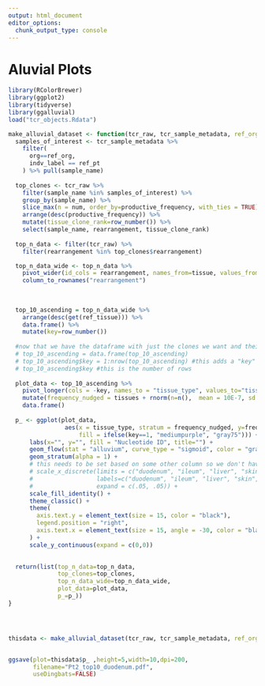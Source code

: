 ```yaml
---
output: html_document
editor_options: 
  chunk_output_type: console
---
```

# Aluvial Plots

```R
library(RColorBrewer)
library(ggplot2) 
library(tidyverse) 
library(ggalluvial)
load("tcr_objects.Rdata")

make_alluvial_dataset <- function(tcr_raw, tcr_sample_metadata, ref_org="Human", ref_pt="Patient B", ref_tissue="duodenum", topn=10){
  samples_of_interest <- tcr_sample_metadata %>%
    filter(
      org==ref_org,
      indv_label == ref_pt
    ) %>% pull(sample_name)
  
  top_clones <- tcr_raw %>% 
    filter(sample_name %in% samples_of_interest) %>%
    group_by(sample_name) %>%
    slice_max(n = num, order_by=productive_frequency, with_ties = TRUE) %>%
    arrange(desc(productive_frequency)) %>% 
    mutate(tissue_clone_rank=row_number()) %>% 
    select(sample_name, rearrangement, tissue_clone_rank)
  
  top_n_data <- filter(tcr_raw) %>% 
    filter(rearrangement %in% top_clones$rearrangement) 

  top_n_data_wide <- top_n_data %>% 
    pivot_wider(id_cols = rearrangement, names_from=tissue, values_from=productive_frequency, values_fill = 0) %>% 
    column_to_rownames("rearrangement")
  
  
  
  top_10_ascending = top_n_data_wide %>%
    arrange(desc(get(ref_tissue))) %>% 
    data.frame() %>%
    mutate(key=row_number())
  
  #now that we have the dataframe with just the clones we want and their frequencies in all the tissues, we will re-format the data for alluvium
  # top_10_ascending = data.frame(top_10_ascending)
  # top_10_ascending$key = 1:nrow(top_10_ascending) #this adds a "key" or "NT ID" to each row 
  # top_10_ascending$key #this is the number of rows
  
  plot_data <- top_10_ascending %>% 
    pivot_longer(cols = -key, names_to = "tissue_type", values_to="tissues") %>%
    mutate(frequency_nudged = tissues + rnorm(n=n(),  mean = 10E-7, sd = 10E-9)) %>% 
    data.frame()
  
  p_ <- ggplot(plot_data,
                aes(x = tissue_type, stratum = frequency_nudged, y=frequency_nudged, alluvium = key,
                    fill = ifelse(key==1, "mediumpurple", "gray75"))) +
      labs(x="", y="", fill = "Nucleotide ID", title="") +
      geom_flow(stat = "alluvium", curve_type = "sigmoid", color = "gray45", size = .3) +
      geom_stratum(alpha = 1) + 
      # this needs to be set based on some other column so we don't have to make it new for each plot
      # scale_x_discrete(limits = c("duodenum", "ileum", "liver", "skin", "spleen", "autopsy_marrow", "pretx_blood"), 
      #                  labels=c("duodenum", "ileum", "liver", "skin", "spleen", "_marrow", "pre_blood"), 
      #                  expand = c(.05, .05)) +
      scale_fill_identity() +
      theme_classic() +
      theme(
        axis.text.y = element_text(size = 15, color = "black"),
        legend.position = "right",
        axis.text.x = element_text(size = 15, angle = -30, color = "black", hjust = 0)
      ) +
      scale_y_continuous(expand = c(0,0)) 
  

  return(list(top_n_data=top_n_data,
              top_clones=top_clones,
              top_n_data_wide=top_n_data_wide,
              plot_data=plot_data,
              p_=p_))
}




thisdata <- make_alluvial_dataset(tcr_raw, tcr_sample_metadata, ref_org="Human", ref_pt="Patient B", topn=10)


ggsave(plot=thisdata$p_ ,height=5,width=10,dpi=200, 
       filename="Pt2_top10_duodenum.pdf", 
       useDingbats=FALSE)

```


